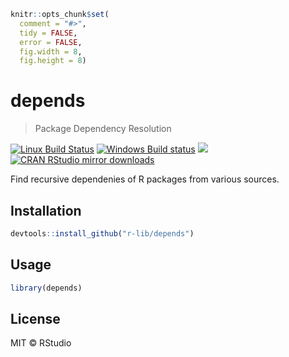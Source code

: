 
```r
knitr::opts_chunk$set(
  comment = "#>",
  tidy = FALSE,
  error = FALSE,
  fig.width = 8,
  fig.height = 8)
```

# depends

> Package Dependency Resolution

[![Linux Build Status](https://travis-ci.org/r-lib/depends.svg?branch=master)](https://travis-ci.org/r-lib/depends)
[![Windows Build status](https://ci.appveyor.com/api/projects/status/github/r-lib/depends?svg=true)](https://ci.appveyor.com/project/r-lib/depends)
[![](http://www.r-pkg.org/badges/version/depends)](http://www.r-pkg.org/pkg/depends)
[![CRAN RStudio mirror downloads](http://cranlogs.r-pkg.org/badges/depends)](http://www.r-pkg.org/pkg/depends)

Find recursive dependenies of R packages from various sources.

## Installation

```r
devtools::install_github("r-lib/depends")
```

## Usage

```r
library(depends)
```

## License

MIT © RStudio
